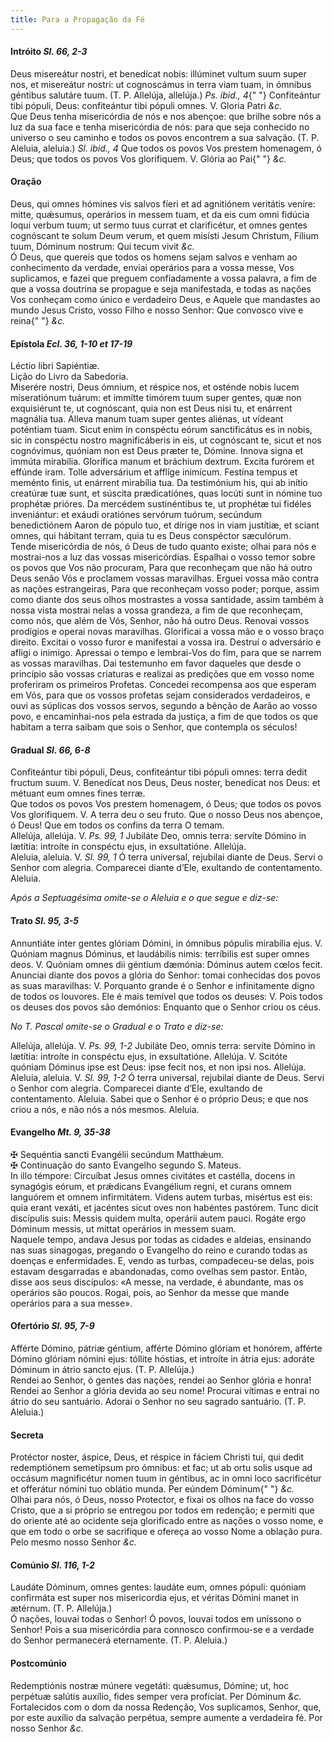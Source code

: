 ```yaml
---
title: Para a Propagação da Fé
---
```


<h4 class="text-center">
  Intróito <em>Sl. 66, 2-3</em>
</h4>
<div class="container-fluid">
  <div class="row">
    <div class="col-6 dropcaps text-justify">
      Deus misereátur nostri, et benedícat nobis: illúminet vultum suum super
      nos, et misereátur nostri: ut cognoscámus in terra viam tuam, in ómnibus
      géntibus salutáre tuum. (T. P. Allelúja, allelúja.) <em>Ps. ibid., 4</em>{" "}
      Confiteántur tibi pópuli, Deus: confiteántur tibi pópuli omnes. V. Gloria
      Patri <em>&c.</em>
    </div>
    <div class="col-6 dropcaps text-justify">
      Que Deus tenha misericórdia de nós e nos abençoe: que brilhe sobre nós a
      luz da sua face e tenha misericórdia de nós: para que seja conhecido no
      universo o seu caminho e todos os povos encontrem a sua salvação. (T. P.
      Aleluia, aleluia.) <em>Sl. ibid., 4</em> Que todos os povos Vos prestem
      homenagem, ó Deus; que todos os povos Vos glorifiquem. V. Glória ao Pai{" "}
      <em>&c.</em>
    </div>
  </div>
</div>

<h4 class="text-center">Oração</h4>
<div class="container-fluid">
  <div class="row">
    <div class="col-6 dropcaps text-justify">
      Deus, qui omnes hómines vis salvos fíeri et ad agnitiónem veritátis
      veníre: mitte, quǽsumus, operários in messem tuam, et da eis cum omni
      fidúcia loqui verbum tuum; ut sermo tuus currat et clarificétur, et omnes
      gentes cognóscant te solum Deum verum, et quem misísti Jesum Christum,
      Fílium tuum, Dóminum nostrum: Qui tecum vivit <em>&c.</em>
    </div>
    <div class="col-6 dropcaps text-justify">
      Ó Deus, que quereis que todos os homens sejam salvos e venham ao
      conhecimento da verdade, enviai operários para a vossa messe, Vos
      suplicamos, e fazei que preguem confiadamente a vossa palavra, a fim de
      que a vossa doutrina se propague e seja manifestada, e todas as nações Vos
      conheçam como único e verdadeiro Deus, e Aquele que mandastes ao mundo
      Jesus Cristo, vosso Filho e nosso Senhor: Que convosco vive e reina{" "}
      <em>&c.</em>
    </div>
  </div>
</div>

<h4 class="text-center">
  Epístola <em>Ecl. 36, 1-10 et 17-19</em>
</h4>
<div class="container-fluid">
  <div class="row">
    <div class="col-6 text-justify">Léctio libri Sapiéntiæ.</div>
    <div class="col-6 text-justify">Lição do Livro da Sabedoria.</div>
    <div class="col-6 dropcaps text-justify">
      Miserére nostri, Deus ómnium, et réspice nos, et osténde nobis lucem
      miseratiónum tuárum: et immítte timórem tuum super gentes, quæ non
      exquisiérunt te, ut cognóscant, quia non est Deus nisi tu, et enárrent
      magnália tua. Alleva manum tuam super gentes aliénas, ut vídeant poténtiam
      tuam. Sicut enim in conspéctu eórum sanctificátus es in nobis, sic in
      conspéctu nostro magnificáberis in eis, ut cognóscant te, sicut et nos
      cognóvimus, quóniam non est Deus præter te, Dómine. Innova signa et immúta
      mirabília. Glorífica manum et bráchium dextrum. Excita furórem et effúnde
      iram. Tolle adversárium et afflíge inimícum. Festína tempus et meménto
      finis, ut enárrent mirabília tua. Da testimónium his, qui ab inítio
      creatúræ tuæ sunt, et súscita prædicatiónes, quas locúti sunt in nómine
      tuo prophétæ prióres. Da mercédem sustinéntibus te, ut prophétæ tui
      fidéles inveniántur: et exáudi oratiónes servórum tuórum, secúndum
      benedictiónem Aaron de pópulo tuo, et dírige nos in viam justítiæ, et
      sciant omnes, qui hábitant terram, quia tu es Deus conspéctor sæculórum.
    </div>
    <div class="col-6 dropcaps text-justify">
      Tende misericórdia de nós, ó Deus de tudo quanto existe; olhai para nós e
      mostrai-nos a luz das vossas misericórdias. Espalhai o vosso temor sobre
      os povos que Vos não procuram, Para que reconheçam que não há outro Deus
      senão Vós e proclamem vossas maravilhas. Erguei vossa mão contra as nações
      estrangeiras, Para que reconheçam vosso poder; porque, assim como diante
      dos seus olhos mostrastes a vossa santidade, assim também à nossa vista
      mostrai nelas a vossa grandeza, a fim de que reconheçam, como nós, que
      além de Vós, Senhor, não há outro Deus. Renovai vossos prodígios e operai
      novas maravilhas. Glorificai a vossa mão e o vosso braço direito. Excitai
      o vosso furor e manifestai a vossa ira. Destruí o adversário e afligi o
      inimigo. Apressai o tempo e lembrai-Vos do fim, para que se narrem as
      vossas maravilhas. Dai testemunho em favor daqueles que desde o princípio
      são vossas criaturas e realizai as predições que em vosso nome proferiram
      os primeiros Profetas. Concedei recompensa aos que esperam em Vós, para
      que os vossos profetas sejam considerados verdadeiros, e ouvi as súplicas
      dos vossos servos, segundo a bênção de Aarão ao vosso povo, e
      encaminhai-nos pela estrada da justiça, a fim de que todos os que habitam
      a terra saibam que sois o Senhor, que contempla os séculos!
    </div>
  </div>
</div>

<h4 class="text-center">
  Gradual <em>Sl. 66, 6-8</em>
</h4>
<div class="container-fluid">
  <div class="row">
    <div class="col-6 dropcaps text-justify">
      Confiteántur tibi pópuli, Deus, confiteántur tibi pópuli omnes: terra
      dedit fructum suum. V. Benedícat nos Deus, Deus noster, benedícat nos
      Deus: et métuant eum omnes fines terræ.
    </div>
    <div class="col-6 dropcaps text-justify">
      Que todos os povos Vos prestem homenagem, ó Deus; que todos os povos Vos
      glorifiquem. V. A terra deu o seu fruto. Que o nosso Deus nos abençoe, ó
      Deus! Que em todos os confins da terra O temam.
    </div>
    <div class="col-6 text-justify">
      Allelúja, allelúja. V. <em>Ps. 99, 1</em> Jubiláte Deo, omnis terra:
      servíte Dómino in lætítia: introíte in conspéctu ejus, in exsultatióne.
      Allelúja.
    </div>
    <div class="col-6 text-justify">
      Aleluia, aleluia. V. <em>Sl. 99, 1</em> Ó terra universal, rejubilai
      diante de Deus. Servi o Senhor com alegria. Comparecei diante d’Ele,
      exultando de contentamento. Aleluia.
    </div>
  </div>
</div>

<em>Após a Septuagésima omite-se o Aleluia e o que segue e diz-se:</em>

<h4 class="text-center">
  Trato <em>Sl. 95, 3-5</em>
</h4>
<div class="container-fluid">
  <div class="row">
    <div class="col-6 dropcaps text-justify">
      Annuntiáte inter gentes glóriam Dómini, in ómnibus pópulis mirabília ejus.
      V. Quóniam magnus Dóminus, et laudábilis nimis: terríbilis est super omnes
      deos. V. Quóniam omnes dii géntium dæmónia: Dóminus autem cœlos fecit.
    </div>
    <div class="col-6 dropcaps text-justify">
      Anunciai diante dos povos a glória do Senhor: tomai conhecidas dos povos
      as suas maravilhas: V. Porquanto grande é o Senhor e infinitamente digno
      de todos os louvores. Ele é mais temível que todos os deuses: V. Pois
      todos os deuses dos povos são demónios: Enquanto que o Senhor criou os
      céus.
    </div>
  </div>
</div>

<em>No T. Pascal omite-se o Gradual e o Trato e diz-se:</em>

<div class="container-fluid">
  <div class="row">
    <div class="col-6 text-justify">
      Allelúja, allelúja. V. <em>Ps. 99, 1-2</em> Jubiláte Deo, omnis terra:
      servíte Dómino in lætítia: introíte in conspéctu ejus, in exsultatióne.
      Allelúja. V. Scitóte quóniam Dóminus ipse est Deus: ipse fecit nos, et non
      ipsi nos. Allelúja.
    </div>
    <div class="col-6 text-justify">
      Aleluia, aleluia. V. <em>Sl. 99, 1-2</em> Ó terra universal, rejubilai
      diante de Deus. Servi o Senhor com alegria. Comparecei diante d’Ele,
      exultando de contentamento. Aleluia. Sabei que o Senhor é o próprio Deus;
      e que nos criou a nós, e não nós a nós mesmos. Aleluia.
    </div>
  </div>
</div>

<h4 class="text-center">
  Evangelho <em>Mt. 9, 35-38</em>
</h4>
<div class="container-fluid">
  <div class="row">
    <div class="col-6 text-justify">
      <span class="text-danger">&#10016;</span> Sequéntia sancti Evangélii
      secúndum Matthǽum.
    </div>
    <div class="col-6 text-justify">
      <span class="text-danger">&#10016;</span> Continuação do santo Evangelho
      segundo S. Mateus.
    </div>
    <div class="col-6 dropcaps text-justify">
      In illo témpore: Circuíbat Jesus omnes civitátes et castélla, docens in
      synagógis eórum, et prǽdicans Evangélium regni, et curans omnem languórem
      et omnem infirmitátem. Videns autem turbas, misértus est eis: quia erant
      vexáti, et jacéntes sicut oves non habéntes pastórem. Tunc dicit
      discípulis suis: Messis quidem multa, operárii autem pauci. Rogáte ergo
      Dóminum messis, ut mittat operários in messem suam.
    </div>
    <div class="col-6 dropcaps text-justify">
      Naquele tempo, andava Jesus por todas as cidades e aldeias, ensinando nas
      suas sinagogas, pregando o Evangelho do reino e curando todas as doenças e
      enfermidades. E, vendo as turbas, compadeceu-se delas, pois estavam
      desgarradas e abandonadas, como ovelhas sem pastor. Então, disse aos seus
      discípulos: «A messe, na verdade, é abundante, mas os operários são
      poucos. Rogai, pois, ao Senhor da messe que mande operários para a sua
      messe».
    </div>
  </div>
</div>

<h4 class="text-center">
  Ofertório <em>Sl. 95, 7-9</em>
</h4>
<div class="container-fluid">
  <div class="row">
    <div class="col-6 dropcaps text-justify">
      Afférte Dómino, pátriæ géntium, afférte Dómino glóriam et honórem, afférte
      Dómino glóriam nómini ejus: tóllite hóstias, et introíte in átria ejus:
      adoráte Dóminum in átrio sancto ejus. (T. P. Allelúja.)
    </div>
    <div class="col-6 dropcaps text-justify">
      Rendei ao Senhor, ó gentes das nações, rendei ao Senhor glória e honra!
      Rendei ao Senhor a glória devida ao seu nome! Procurai vítimas e entrai no
      átrio do seu santuário. Adorai o Senhor no seu sagrado santuário. (T. P.
      Aleluia.)
    </div>
  </div>
</div>

<h4 class="text-center">Secreta</h4>
<div class="container-fluid">
  <div class="row">
    <div class="col-6 dropcaps text-justify">
      Protéctor noster, áspice, Deus, et réspice in fáciem Christi tui, qui
      dedit redemptiónem semetípsum pro ómnibus: et fac; ut ab ortu solis usque
      ad occásum magnificétur nomen tuum in géntibus, ac in omni loco
      sacrificétur et offerátur nómini tuo oblátio munda. Per eúndem Dóminum{" "}
      <em>&c.</em>
    </div>
    <div class="col-6 dropcaps text-justify">
      Olhai para nós, ó Deus, nosso Protector, e fixai os olhos na face do vosso
      Cristo, que a si próprio se entregou por todos em redenção; e permiti que
      do oriente até ao ocidente seja glorificado entre as nações o vosso nome,
      e que em todo o orbe se sacrifique e ofereça ao vosso Nome a oblação pura.
      Pelo mesmo nosso Senhor <em>&c.</em>
    </div>
  </div>
</div>

<h4 class="text-center">
  Comúnio <em>Sl. 116, 1-2</em>
</h4>
<div class="container-fluid">
  <div class="row">
    <div class="col-6 dropcaps text-justify">
      Laudáte Dóminum, omnes gentes: laudáte eum, omnes pópuli: quóniam
      confirmáta est super nos misericordia ejus, et véritas Dómini manet in
      ætérnum. (T. P. Allelúja.)
    </div>
    <div class="col-6 dropcaps text-justify">
      Ó nações, louvai todas o Senhor! Ó povos, louvai todos em uníssono o
      Senhor! Pois a sua misericórdia para connosco confirmou-se e a verdade do
      Senhor permanecerá eternamente. (T. P. Aleluia.)
    </div>
  </div>
</div>

<h4 class="text-center">Postcomúnio</h4>
<div class="container-fluid">
  <div class="row">
    <div class="col-6 dropcaps text-justify">
      Redemptiónis nostræ múnere vegetáti: quǽsumus, Dómine; ut, hoc perpétuæ
      salútis auxílio, fides semper vera profíciat. Per Dóminum <em>&c.</em>
    </div>
    <div class="col-6 dropcaps text-justify">
      Fortalecidos com o dom da nossa Redenção, Vos suplicamos, Senhor, que, por
      este auxílio da salvação perpétua, sempre aumente a verdadeira fé. Por
      nosso Senhor <em>&c.</em>
    </div>
  </div>
</div>
